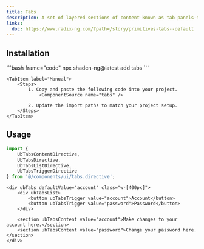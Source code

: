 ```yaml
---
title: Tabs
description: A set of layered sections of content—known as tab panels—that are displayed one at a time.
links:
  doc: https://www.radix-ng.com/?path=/story/primitives-tabs--default
---
```



<ComponentPreview name="tabs-demo" />

## Installation

<Tabs>
    <TabItem label="CLI">
        ```bash frame="code"
        npx shadcn-ng@latest add tabs
        ```
    </TabItem>

    <TabItem label="Manual">
        <Steps>
            1. Copy and paste the following code into your project.
                <ComponentSource name="tabs" />

            2. Update the import paths to match your project setup.
        </Steps>
    </TabItem>

</Tabs>

## Usage

```ts
import {
    UbTabsContentDirective,
    UbTabsDirective,
    UbTabsListDirective,
    UbTabsTriggerDirective
} from '@/components/ui/tabs.directive';
```

```angular-html
<div ubTabs defaultValue="account" class="w-[400px]">
    <div ubTabsList>
        <button ubTabsTrigger value="account">Account</button>
        <button ubTabsTrigger value="password">Password</button>
    </div>

    <section ubTabsContent value="account">Make changes to your account here.</section>
    <section ubTabsContent value="password">Change your password here.</section>
</div>
```
